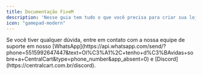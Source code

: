 ```yaml
---
title: Documentação FiveM
description: 'Nesse guia tem tudo o que você precisa para criar sua loja para seu servidor de FiveM e automatizar a entrega de forma rápida e prática.'
icon: "gamepad-modern"
---
```


<Card horizontal title="Como instalar o script do FIVEM" icon="folder-arrow-down" href="/fivem/instalacao" color="#25d366"> 
</Card>

<Card horizontal title="Como configurar QBCore/Qbox em sua loja" icon="folder-gear" href="/fivem/qbcore" color="#25d366"> 
</Card>

<Card horizontal title="Como adicionar escolha de veículos/itens no produto" icon="cars" href="/fivem/adicionar-escolhas" color="#25d366"> 
</Card>

<Card horizontal title="Como deixar um produto temporário" icon="clock-three-thirty" href="/general/produto-temporario" color="#25d366"> 
</Card>

<Card horizontal title="Como criar um vip inicial" icon="circle-star" href="/general/vip-inicial" color="#25d366"> 
</Card>

<Card horizontal title="Como criar uma loja para seu servidor de FIVEM" icon="basket-shopping" href="/fivem/como-criar-loja" color="#25d366"> 
</Card>

<Card horizontal title="Como configurar o widget de conexão" icon="sliders" href="/fivem/widget-de-conexao" color="#25d366"> 
</Card>

<Card horizontal title="Integrando o sistema salário no painel da CentralCart" icon="money-bill-trend-up" href="/fivem/salario" color="#25d366"> 
</Card>

<Card horizontal title="Como funciona a configuração do script da CentralCart" icon="gear" href="/general/config-cfx" color="#25d366"> 
</Card>

<Check>
Se você tiver qualquer dúvida, entre em contato com a nossa equipe de suporte
em nosso [WhatsApp](https://api.whatsapp.com/send/?phone=5515992647447&text=Ol%C3%A1%2C+tenho+d%C3%BAvidas+sobre+a+CentralCart&type=phone_number&app_absent=0) 
e [Discord](https://centralcart.com.br/discord).
</Check>

